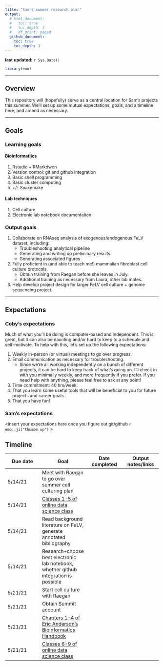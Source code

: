 ```yaml
---
title: "Sam's summer research plan"
output:
  # html_document:
  #   toc: true
  #   toc_depth: 3
  #   df_print: paged
  github_document:
    toc: true
    toc_depth: 3
---
```


__last updated:__ `r Sys.Date()`

```r
library(emo)
```


----

## Overview
This repository will (hopefully) serve as a central location for Sam's projects this summer. We'll set up some mutual expectations, goals, and a timeline here, and amend as necessary.

----

## Goals

### Learning goals

#### Bioinformatiics
1. Rstudio + RMarkdwon
1. Version control: git and github integration
1. Basic shell programming
1. Basic cluster computing
1. +/- Snakemake

#### Lab techniques
1. Cell culture
1. Electronic lab notebook documentation

### Output goals

1. Collaborate on RNAseq analysis of exogenous/endogenous FeLV dataset, including:
    - Troubleshooting analytical pipeline
    - Generating and writing up preliminary results
    - Generating associated figures
1. Fully proficient in (and able to teach me!) mammalian fibroblast cell culture protocols.
    - Obtain training from Raegan before she leaves in July.
    - Additional training as necessary from Laura, other lab mates.
1. Help develop project design for larger FeLV cell culture + genome sequencing project.

----

## Expectations

### Coby's expectations
Much of what you'll be doing is computer-based and independent. This is great, but it can also be daunting and/or hard to keep to a schedule and self-motivate. To help with this, let's set up the following expectations:

1. Weekly in-person (or virtual) meetings to go over progress.
1. Email communication as necessary for troubleshooting.
    - Since we're all working independently on a bunch of different projects, it can be hard to keep track of what's going on. I'll check in with you minimally weekly, and more frequently if you prefer. If you need help with anything, please feel free to ask at any point!
1. Time commitment: 40 hrs/week.
1. That you learn some useful tools that will be beneficial to you for future projects and career goals.
1. That you have fun!

### Sam's expectations

<insert your expectations here once you figure out git/github `r emo::ji("thumbs up")` >

## Timeline

Due date | Goal | Date completed | Output notes/links 
---- |----|----|----
5/14/21 | Meet with Raegan to go over summer cell culturing plan | | 
5/14/21 | [Classes 1-5 of online data science class]("https://nt246.github.io/NTRES6940-data-science/syllabus.html") | | 
5/14/21 | Read background literature on FeLV, generate annotated bibliography | | 
5/14/21 | Research+choose best electronic lab notebook, whether github integration is possible | | 
5/21/21 | Start cell culture with Raegan | | 
5/21/21 | Obtain Summit account | | 
5/21/21 | [Chapters 1-4 of Eric Anderson's Bioinformatics Handbook]("https://eriqande.github.io/eca-bioinf-handbook/essential-unixlinux-terminal-knowledge.html") | | 
5/21/21 | [Classes 6-9 of online data science class]("https://nt246.github.io/NTRES6940-data-science/syllabus.html") | | 
